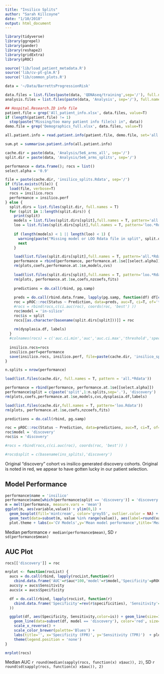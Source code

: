 ```yaml
---
title: "Insilico Splits"
author: "Sarah Killcoyne"
date: "1/10/2018"
output: html_document
---
```


```r
library(tidyverse)
library(ggrepel)
library(pander)
library(reshape2)
library(gridExtra)
library(pROC)

source('lib/load_patient_metadata.R')
source('lib/cv-pt-glm.R')
source('lib/common_plots.R')

data = '~/Data/BarrettsProgressionRisk'

data.files = list.files(paste(data, 'QDNAseq/training',sep='/'), full.names=T)
analysis.files = list.files(paste(data, 'Analysis', sep='/'), full.names=T)

## Hospital.Research.ID info file
patient.file = grep('All_patient_info.xlsx', data.files, value=T)
if (length(patient.file) != 1)
  stop(paste("Missing/too many patient info file(s) in", data))
demo.file = grep('Demographics_full.xlsx', data.files, value=T)

all.patient.info = read.patient.info(patient.file, demo.file, set='all')$info

sum.pt = summarise.patient.info(all.patient.info)

cache.dir = paste(data, 'Analysis/5e6_arms_all', sep='/')
split.dir = paste(data, 'Analysis/5e6_arms_splits', sep='/')

performance = data.frame(); rocs = list()
select.alpha = '0.9'

file = paste(cache.dir, 'insilico_splits.Rdata', sep='/')
if (file.exists(file)) {
  load(file, verbose=T)
  rocs = insilico.rocs
  performance = insilico.perf
} else {
  split.dirs = list.files(split.dir, full.names = T)
  for (split in 1:length(split.dirs)) {
    print(split)  
    models = list.files(split.dirs[split],full.names = T, pattern='all.*Rdata')
    loo = list.files(split.dirs[split],full.names = T, pattern='loo.*Rdata')
    
    if (length(models) < 1 || length(loo) < 1) {
      warning(paste("Missing model or LOO Rdata file in split", split.dirs[split]))
      next
    }

    load(list.files(split.dirs[split],full.names = T, pattern='all.*Rdata'), verbose=T)
    performance = rbind(performance, performance.at.1se[[select.alpha]])
    rm(plots,coefs,performance.at.1se,models,cvs)
    
    load(list.files(split.dirs[split],full.names = T, pattern='loo.*Rdata'), verbose=T)
    rm(plots, performance.at.1se,coefs,nzcoefs,fits)
  
    predictions = do.call(rbind, pg.samp)
  
    preds = do.call(rbind.data.frame, lapply(pg.samp, function(df) df[c('Status','Prediction')]))
    roc = pROC::roc(Status ~ Prediction, data=preds, auc=T, ci=T, of='thresholds')
    #rocs = rbind(rocs,c(ci.auc(roc), coords(roc, 'best') ))
    roc$model = 'in-silico'
    roc$is = split
    rocs[[as.character(basename(split.dirs[split]))]] = roc
  
    rm(dysplasia.df, labels)
  }
  #colnames(rocs) = c('auc.ci.min','auc','auc.ci.max','threshold','specificity','sensitivity')
  
  insilico.rocs=rocs
  insilico.perf=performance
  save(insilico.rocs, insilico.perf, file=paste(cache.dir, 'insilico_splits.Rdata', sep='/'))
}

n.splits = nrow(performance)

load(list.files(cache.dir, full.names = T, pattern = 'all.*Rdata'))

performance = rbind(performance, performance.at.1se[[select.alpha]])
performance$split = c(paste('split',1:n.splits,sep='.'), 'discovery')
rm(plots,coefs,performance.at.1se,models,cvs,dysplasia.df,labels)

load(list.files(cache.dir,full.names = T, pattern='loo.Rdata'))
rm(plots, performance.at.1se,coefs,nzcoefs,fits)

predictions = do.call(rbind, pg.samp)

roc = pROC::roc(Status ~ Prediction, data=predictions, auc=T, ci=T, of='thresholds')
roc$model = 'discovery'
roc$is = 'discovery'

#rocs = rbind(rocs,c(ci.auc(roc), coords(roc, 'best')) )

#rocs$split = c(basename(ins_splits),'discovery')

```


Original "discovery" cohort vs insilico generated discovery cohorts.  Original is noted in red, we appear to have gotten lucky in our patient selection. 


## Model Performance

```r
performance$name = 'insilico'
performance$name[which(performance$split == 'discovery')] = 'discovery'
m = melt(performance, measure.vars = 'mean')
ggplot(m, aes(variable,value)) + ylim(0,1) +
  geom_boxplot(fill='mintcream', color='grey55', outlier.color = NA) + geom_jitter(width=0.2, aes(color=name), size=1.5) + 
  geom_text(data=subset(m, value %in% range(value)), aes(label=round(value,2)), vjust=0.02, hjust=0.2) +
  plot.theme + labs(x='CV Models',y='Mean model performance',title='Mean performance for CV model', subtitle='20 insilico 20:69 splits')
```

Median performance `r median(performance$mean)`, SD `r sd(performance$mean)`

## AUC Plot


```r
rocs[['discovery']] = roc

mrplot <- function(rocList) {
  aucs = do.call(rbind, lapply(rocList,function(r) 
    cbind.data.frame('AUC'=r$auc*100,'model'=r$model,'Specificity'=pROC::coords(r,'best')[['specificity']], 'Sensitivity'=pROC::coords(r,'best')[['sensitivity']])))
  aucs$y = aucs$Sensitivity
  aucs$x = aucs$Specificity

  df = do.call(rbind, lapply(rocList, function(r) 
    cbind.data.frame('Specificity'=rev(r$specificities), 'Sensitivity'=rev(r$sensitivities),'model'=r$model, 'is'=r$is) 
  ))

  ggplot(df, aes(Specificity, Sensitivity,color=is)) + geom_line(size=1) + 
    geom_line(data=subset(df, model == 'discovery'), color='red', size=1) +
    scale_x_reverse() +
    scale_color_brewer(palette='Blues') +
    labs(title='', x='Specificity (FPR)', y='Sensitivity (TPR)')  + plot.theme +
    theme(legend.position = 'none')
}

mrplot(rocs)

```
Median AUC `r round(median(sapply(rocs, function(x) x$auc)), 2)`, SD `r round(sd(sapply(rocs, function(x) x$auc)), 2)`



